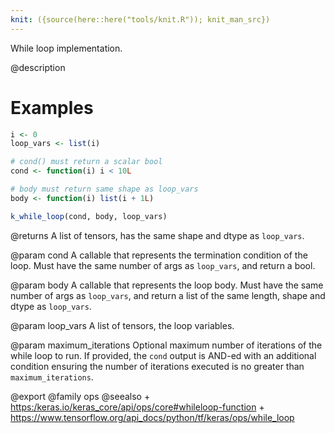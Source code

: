 ```yaml
---
knit: ({source(here::here("tools/knit.R")); knit_man_src})
---
```

While loop implementation.

@description

# Examples

```r
i <- 0
loop_vars <- list(i)

# cond() must return a scalar bool
cond <- function(i) i < 10L

# body must return same shape as loop_vars
body <- function(i) list(i + 1L) 

k_while_loop(cond, body, loop_vars)
```

@returns
A list of tensors, has the same shape and dtype as `loop_vars`.

@param cond
A callable that represents the termination condition of the loop.
Must have the same number of args as `loop_vars`, and return a bool.

@param body
A callable that represents the loop body. Must have the same
number of args as `loop_vars`, and return a list of the same
length, shape and dtype as `loop_vars`.

@param loop_vars
A list of tensors, the loop variables.

@param maximum_iterations
Optional maximum number of iterations of the while
loop to run. If provided, the `cond` output is AND-ed with an
additional condition ensuring the number of iterations executed is
no greater than `maximum_iterations`.

@export
@family ops
@seealso
+ <https:/keras.io/keras_core/api/ops/core#whileloop-function>
+ <https://www.tensorflow.org/api_docs/python/tf/keras/ops/while_loop>

